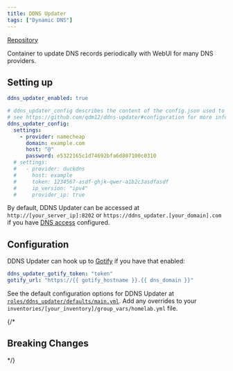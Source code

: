 ```yaml
---
title: DDNS Updater
tags: ["Dynamic DNS"]
---
```



[Repository](https://github.com/qdm12/ddns-updater)

<Tags tags={frontmatter.tags} />

Container to update DNS records periodically with WebUI for many DNS providers.

## Setting up

```yaml title="inventories/homelab/group_vars/homelab.yml"
ddns_updater_enabled: true

# ddns_updater_config describes the content of the config.json used to configure the updater.
# see https://github.com/qdm12/ddns-updater#configuration for more info
ddns_updater_config:
  settings:
    - provider: namecheap
      domain: example.com
      host: "@"
      password: e5322165c1d74692bfa6d807100c0310
  # settings:
  #   - provider: duckdns
  #     host: example
  #     token: 1234567-asdf-ghjk-qwer-a1b2c3asdfasdf
  #     ip_version: "ipv4"
  #     provider_ip: true
```

By default, DDNS Updater can be accessed at `http://[your_server_ip]:8202` or `https://ddns_updater.[your_domain].com` if you have [DNS access](../guides/dns-access) configured.

## Configuration

DDNS Updater can hook up to [Gotify](../gotify) if you have that enabled:

```yaml title="inventories/homelab/group_vars/homelab.yml"
ddns_updater_gotify_token: "token"
gotify_url: "https://{{ gotify_hostname }}.{{ dns_domain }}"
```
See the default configuration options for DDNS Updater at [`roles/ddns_updater/defaults/main.yml`](https://github.com/Dylancyclone/ansible-homelab-orchestration/blob/main/roles/ddns_updater/defaults/main.yml).
Add any overrides to your `inventories/[your_inventory]/group_vars/homelab.yml` file.

{/* 

## Breaking Changes

*/}